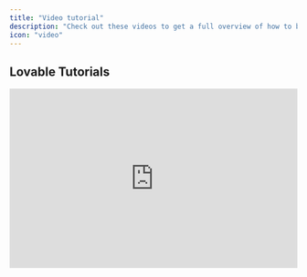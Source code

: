 ```yaml
---
title: "Video tutorial"
description: "Check out these videos to get a full overview of how to build an app with Lovable."
icon: "video"
---
```


## Lovable Tutorials

<AccordionGroup>
  <Accordion title="Build an AI-Powered Calorie Tracking WebApp" defaultOpen={false}>
    <iframe width="100%" height="315" src="https://www.youtube.com/embed/c0zhLzcVJRI?si=6JJk5SHk3VnMroCN" title="YouTube video player" frameborder="0" allow="accelerometer; autoplay; clipboard-write; encrypted-media; gyroscope; picture-in-picture; web-share" referrerpolicy="strict-origin-when-cross-origin" allowfullscreen />

    In this tutorial, we'll walk you through creating an AI-powered calorie tracking app, complete with authentication, a beautiful responsive design, OpenAI integration, and deployment to production.

    <Steps>
      <Step title="Setting Up the Foundation">
        The foundation of any Lovable project is a good prompt. For this app, here’s an example:

        ```
        Create a calorie tracking app with the following features:
        Landing page, dashboard, and a meals page.
        Input fields for meal descriptions or images, with analysis powered by GPT-4.
        Daily progress tracking and integration with Supabase for authentication and database management.
        Beautiful and mobile-responsive UI.
        ```

        Once Lovable generates the UI skeleton:

        * Review the navigation setup and landing page design.

        * Iterate on the prompt to refine the layout and ensure mobile responsiveness.

        <Note>
          Be explicit about starting with the UI. Lovable works best when tasks are broken into clear steps. For instance, outline navigation, page structures, and design themes early in the prompt
        </Note>
      </Step>

      <Step title="Designing the UI">
        Lovable emphasizes a step-by-step approach, akin to constructing a building:

        * Start with **scaffolding**: Plan your app structure (e.g., user experience flow, page layout).

        * Add the **first layer**: Create empty pages with basic design elements.

        * Refine the **details**: Add colors, animations, and mobile responsiveness.

        <Note>
          If you have pre-made designs in [Figma](), you can take screenshots and include them in your Lovable prompt. Providing high-resolution images ensures better results.
        </Note>
      </Step>

      <Step title="Integrate Supabase for Backend and Authentication">
        Once the UI is ready, it’s time to add backend functionality:

        1. Set up a [**Supabase**]() **account** and create a project.

        2. Link it to Lovable by pressing the "Connect Supabase" button.

        3. For data storage, Lovable will generate SQL tables. For instance:

        * A `profiles` table to store user information.

        * A `meals` table linked to users for tracking daily entries.

        <Info>
          Use row-level security (RLS) rules in Supabase to ensure user privacy. Lovable can handle this for you automatically.
        </Info>
      </Step>

      <Step title="Integrating OpenAI for Meal Analysis">
        The magic of this app lies in its AI capabilities. To analyze meals:

        1. Obtain an [OpenAI API key]() from your developer dashboard.

        2. Use [GPT-4]() for analyzing meal descriptions or images.

        3. Ensure API keys are securely stored in Edge functions to prevent unauthorized access.

        **Features to include:**

        * **Analyze meal descriptions**: Estimate nutritional values (calories, protein, carbs, fat).

        * **Image recognition**: Upload a meal photo, and GPT-4 will extract a description and nutritional data.

        <Info>
          *Pro Tips for OpenAI Integration:*

          * Use **function calling** for structured responses, ensuring data is formatted correctly for database insertion.

          * Test the functionality by asking the app to analyze simple meal entries like “2 eggs.”
        </Info>
      </Step>

      <Step title="Implementing Payments with Stripe">
        To monetize the app, add subscription-based payments:

        1. Create a [Stripe]() account and set up a product (e.g., “Standard Plan” for $12/month).

        2. Integrate Stripe with Lovable by adding the API key and product price ID.

        3. Redirect non-paying users to the landing page. Only paying users can access the main app.

        <Info>
          *Additional Tips:*

          * Enable Stripe’s **customer portal** to let users manage subscriptions (e.g., cancel or update payment methods).

          * Test payments in Stripe’s test mode using the provided test credit card details.
        </Info>
      </Step>

      <Step title="Testing and Debugging">
        Errors are a natural part of development, and Lovable simplifies debugging:

        * Use the **"Try to Fix"** button whenever a build error occurs.

        * For backend issues, check Supabase logs for detailed error reports.

        * If deploying to [Netlify](), review deployment logs for any build issues. Share logs with Lovable to get tailored fixes.

        <Info>
          &#x20;If you get stuck, revert to a previous version using Lovable’s "Revert" feature. This saves credits and time.
        </Info>
      </Step>

      <Step title="Deploying Your App">
        Once your app is ready, deploy it with Lovable or Netlify:

        1. Use Lovable’s deploy feature to host the app on a default domain.

        2. For custom domains:

        * Connect your [GitHub repository]() to Netlify.

        * Purchase a domain and configure [DNS settings]() to link it to Netlify.

        <Info>
          Update your app’s metadata (favicon, meta tags, OG image) for better branding and SEO.
        </Info>
      </Step>
    </Steps>
  </Accordion>

  <Accordion title="Build a SaaS Landing Page with Groq API" defaultOpen={false}>
    <iframe width="100%" height="315" src="https://www.youtube.com/embed/S0k8FOmqjog?si=935gSBuflrRbljlF" title="YouTube video player" frameborder="0" allow="accelerometer; autoplay; clipboard-write; encrypted-media; gyroscope; picture-in-picture; web-share" referrerpolicy="strict-origin-when-cross-origin" allowfullscreen />
  </Accordion>

  <Accordion title="Build a Feedback Tool" defaultOpen={false}>
    Lovable empowers users to transform ideas into full-stack applications using natural language, enabling non-technical users to overcome traditional development barriers. The session showcased the platform’s capabilities to iterate quickly and deliver production-ready results.

    <iframe width="100%" height="315" src="https://www.youtube.com/embed/tYDqBMilHkM?si=6eD-0GoQEywncOqQ" title="YouTube video player" frameborder="0" allow="accelerometer; autoplay; clipboard-write; encrypted-media; gyroscope; picture-in-picture; web-share" referrerpolicy="strict-origin-when-cross-origin" allowfullscreen />

    <Steps>
      <Step title="Authentication">
        * Users can sign up, log in, and manage profiles using Supabase integration.

        * Secure user sessions enable tailored experiences.
      </Step>

      <Step title="Feedback Submission and Voting">
        * Users can submit feedback with titles, descriptions, and images.

        * Each feedback entry displays vote counts and supports real-time upvoting.
      </Step>

      <Step title="Admin Dashboard with AI Summaries">
        * Admins can review all feedback, filter by votes, and sort entries.

        * AI-powered summaries identify actionable insights using OpenAI and Supabase Edge Functions.
      </Step>

      <Step title="User Presence Tracking">
        Real-time presence indicators show active users on the platform.
      </Step>

      <Step title="Detailed Feedback Pages with Comments">
        Each feedback entry has a dedicated page for discussions, enabling teams to collaborate and prioritize efficiently.
      </Step>

      <Step title="File Attachments">
        Users can attach images to feedback, stored securely using Supabase’s storage capabilities.
      </Step>
    </Steps>
  </Accordion>

  <Accordion title="Build a Productized Development Agency" defaultOpen={false}>
    <iframe width="100%" height="315" src="https://www.youtube.com/embed/eZsbfEA-_oI?si=ngagWq3q3Km1jY6J" title="YouTube video player" frameborder="0" allow="accelerometer; autoplay; clipboard-write; encrypted-media; gyroscope; picture-in-picture; web-share" referrerpolicy="strict-origin-when-cross-origin" allowfullscreen />

    The goal for this session was to build an app that allows developers, designers, or consultants to offer subscription-based services—a business model inspired by platforms like DesignJoy.

    <Steps>
      <Step title="Authentication and User Management">
        Authentication was the first feature implemented, setting up a robust framework for managing users. The team emphasized the importance of integrating authentication early to prevent issues when scaling the app.

        * Supabase integration for user sign-ups, logins, and profile management.

        * Persistent user sessions to improve app usability.
      </Step>

      <Step title="Stripe Subscription Integration">
        The session demonstrated how to integrate Stripe for subscription management:

        * Enabled users to subscribe to different pricing tiers.

        * Managed subscription status, ensuring only paid users access premium features.
      </Step>

      <Step title="Dashboard and Task Management">
        * User-specific dashboards with task boards and drag-and-drop functionality.

        * Real-time task updates for seamless collaboration.
      </Step>

      <Step title="AI Chatbot">
        The session concluded with the integration of an AI chatbot, illustrating how OpenAI can add dynamic functionality to apps. This feature could be extended to serve as a virtual assistant, concierge, or data query interface.

        * Integrated OpenAI to provide a chatbot capable of responding intelligently to user queries.

        * Built in a single prompt, showcasing Lovable's efficiency.
      </Step>

      <Step title="Iterative Debugging and Refinement">
        The team tackled real-time debugging challenges, offering valuable insights into troubleshooting. Techniques included:

        * Using console logs and error messages to identify issues.

        * Reverting to previous app versions to avoid getting stuck in broken states.

        * Guiding Lovable’s AI with detailed prompts to ensure accurate fixes.
      </Step>
    </Steps>
  </Accordion>

  <Accordion title="Lovable and Make Integration" defaultOpen={false}>
    <iframe width="100%" height="315" src="https://www.youtube.com/embed/IqWfKj4mUIo?si=sIUpyvAuOH9Fu_oe" title="YouTube video player" frameborder="0" allow="accelerometer; autoplay; clipboard-write; encrypted-media; gyroscope; picture-in-picture; web-share" referrerpolicy="strict-origin-when-cross-origin" allowfullscreen />
  </Accordion>

  <Accordion title="Build a Luma Copycat with Supabase & Lovable">
    <iframe width="100%" height="315" src="https://www.youtube.com/embed/-sSOyO0FiPE?si=TCamI0uASRJ2Kh6j" title="YouTube video player" frameborder="0" allow="accelerometer; autoplay; clipboard-write; encrypted-media; gyroscope; picture-in-picture; web-share" referrerpolicy="strict-origin-when-cross-origin" allowfullscreen />
  </Accordion>

  <Accordion title="Build an AI-Enhanced Web App" defaultOpen={false}>
    <iframe width="100%" height="315" src="https://www.youtube.com/embed/gqsZGxuymTk?si=xwjEwFQCa5p8WVLh" title="YouTube video player" frameborder="0" allow="accelerometer; autoplay; clipboard-write; encrypted-media; gyroscope; picture-in-picture; web-share" referrerpolicy="strict-origin-when-cross-origin" allowfullscreen />
  </Accordion>

  <Accordion title="Build a Simple CRM with Resend" defaultOpen={false}>
    <iframe width="100%" height="315" src="https://www.youtube.com/embed/5ZL744_Wxjo?si=qrKlOL_1fAnz7rgc" title="YouTube video player" frameborder="0" allow="accelerometer; autoplay; clipboard-write; encrypted-media; gyroscope; picture-in-picture; web-share" referrerpolicy="strict-origin-when-cross-origin" allowfullscreen />

    In this tutorial, we'll walk through creating a simple yet powerful CRM using Lovable for development, Supabase for data storage, and Resend for email automation. By the end, you'll have a system that collects leads, stores them securely, and allows you to send follow-up emails—all built in less than an hour.

    <Steps>
      <Step title="Setting Up the Contact Form in Lovable">
        The first step is to create a landing page with a contact form where users can submit their details.

        ### Instructions:

        1. Open Lovable and create a new project.

        2. Use the AI assistant to generate a simple landing page by prompting: *"Create a SaaS landing page with a contact form collecting name, email, and message."*

        3. Add form validation to ensure proper data entry.

        At this stage, your landing page should include a form that users can fill out. However, we need to store this data somewhere, which leads us to Supabase.
      </Step>

      <Step title="Connecting Supabase for Data Storage">
        Supabase is an open-source alternative to Firebase, offering a secure and scalable database for your CRM.

        ### Instructions:

        1. Create a **Supabase** account and start a new project.

        2. In Lovable, connect your Supabase project by adding the **API key**.

        3. Create a database table named `contacts` with columns:

           * `id` (UUID, primary key)

           * `name` (text)

           * `email` (text)

           * `message` (text)

           * `created_at` (timestamp)

        4. Modify the contact form to send form data to Supabase upon submission.

        With this setup, user submissions will be stored securely in Supabase, and we can move on to automating email notifications.
      </Step>

      <Step title="Automating Emails with Resend">
        [Resend]() ensures that every new contact receives a confirmation email while allowing us to send follow-up messages later.

        ### Instructions:

        1. Create a **Resend** account.

        2. Verify your domain to improve email deliverability.

        3. Generate an **API key** and integrate it into Lovable.

        4. Modify the submission function to trigger an email confirmation using Resend.
      </Step>

      <Step title="Creating an Admin Dashboard">
        To manage leads efficiently, we need an admin dashboard where authenticated users can view and respond to contacts.

        ### Instructions:

        1. Create an **admin route** in Lovable.

        2. Implement **authentication** with Supabase (email/password login).

        3. Display stored contacts in a **table format** with the following:

           * Contact Name

           * Email

           * Message Preview

           * Date Submitted

        4. Add a **detailed view** panel where clicking on a contact reveals full details.

        Now, only logged-in users can view and manage CRM data.
      </Step>

      <Step title="Sending Personalized Emails from the Admin Dashboard">
        To streamline communication, we'll add the ability to send custom follow-up emails directly from the admin dashboard.

        ### Instructions:

        1. Add a **text field** and predefined templates (e.g., "Thank you for signing up!" or "Follow-up on your request").

        2. Implement a **send button** that triggers an email using Resend.

        3. Log sent emails in Supabase for future reference.

        Once implemented, you can send quick, personalized emails without leaving the CRM.
      </Step>

      <Step title="Adding a Newsletter Subscription Feature">
        A great way to nurture leads is by sending updates via a newsletter. We'll add a subscription form to capture emails.

        ### Instructions:

        1. Add a **newsletter signup form** to the landing page.

        2. Connect the form to **Resend Audiences** to store subscribers.

        3. Set up a simple **broadcast email campaign** to engage subscribers.

        Now, you can send newsletters to all subscribers directly from Resend.
      </Step>

      <Step title="Congratulations 🎉 ">
        You’ve successfully built a simple CRM that collects leads, sends confirmation emails, allows for admin management, and enables direct email outreach—all in under an hour.
      </Step>
    </Steps>
  </Accordion>

  <Accordion title="Build Interactive Elements in Web Development">
    <iframe width="100%" height="315" src="https://www.youtube.com/embed/b-O7Ew0Q2ig?si=UPyQQdnualImIP8j" title="YouTube video player" frameborder="0" allow="accelerometer; autoplay; clipboard-write; encrypted-media; gyroscope; picture-in-picture; web-share" referrerpolicy="strict-origin-when-cross-origin" allowfullscreen />

    Building engaging, interactive web experiences just got easier with Lovable’s latest updates!

    <Steps>
      <Step title="Effortless UI Customization with Visual Edits">
        One of the biggest upgrades to Lovable is the ability to modify UI elements instantly without consuming AI credits. You can now:

        * Edit text directly on your project.

        * Adjust button colors and styles in real-time.

        * Upload and swap images seamlessly.

        * Hover over elements to make quick adjustments.

        <Info>
          Users can now select text, change colors, or swap icons effortlessly without needing AI intervention—allowing for a smoother design iteration process.
        </Info>
      </Step>

      <Step title="Advanced Debugging and API Error Handling">
        Previously, users faced challenges when dealing with third-party API integration errors. Lovable now:

        * Surfaces richer error messages for easier debugging.

        * Eliminates irrelevant popups, improving focus on critical issues.

        * Enables AI-driven error detection for automatic fixes.

        <Info>
          Instead of overwhelming users with generic popups, Lovable now feeds error context directly into its AI, which can decide when an issue needs to be addressed and how to fix it.
        </Info>
      </Step>

      <Step title="Creating Dynamic Backgrounds and Animations">
        Lovable now supports seamless integration of animated and interactive elements using **p5.js** and other libraries.

        #### **Example Project: Travel Agency Website with Interactive Flags**

        A recent live demo showcased how to build a travel agency landing page featuring:

        1. **An animated hero section** with flags dynamically appearing and moving in response to mouse interactions.

        2. **A sticky-scroll section** that changes based on the user’s scroll position.

        3. **Interactive hover effects** where images react to user movements.

        #### **How to Implement Animated Effects**

        To create these effects, users followed this simple process:

        * **Define the desired animation:**

        <Info>
          Make the background interactive with floating elements that move away when hovered over.
        </Info>

        * **Use p5.js to generate effects:**

          * Implement a chromatic smoke pattern.

          * Swap out static images for dynamic flag animations.

        * **Enhance user experience with physics-based interactions:**

          * Make elements move dynamically based on user actions.

        <Info>
          If an animation isn’t working, use Lovable’s chat mode to debug and refine the effect with step-by-step AI guidance.
        </Info>
      </Step>

      <Step title="Importing Custom Elements from External Libraries">
        With [**21st.dev**](), users can now integrate pre-built UI components seamlessly into Lovable projects.

        1. Browse **21st.dev** for a button design.

        2. Copy the AI-generated prompt.

        3. Paste it into Lovable and replace an existing button.

        This approach accelerates design workflows and allows for more polished, visually cohesive interfaces.

        <Info>
          This same method works for importing animation presets from **motion.dev**, making it easier to add high-quality motion effects without custom coding.
        </Info>
      </Step>
    </Steps>
  </Accordion>
</AccordionGroup>

## Build, Brand, and Launch a real micro-SaaS, live!

Learning Spanish has never been this interactive! Imagine an app that not only teaches you Spanish through conversations but also creates real-time voice interactions, dynamic courses, and visually engaging content—powered entirely by AI. This tutorial can help follow step-by-step what Kristian and Harry built:

<AccordionGroup>
  <Accordion title="Step 1: Designing the Core Features" defaultOpen={false}>
    <iframe width="100%" height="315" src="https://www.youtube.com/embed/8QDL9cCIXqU?si=JPHSSBoWO4dXl7vB" title="YouTube video player" frameborder="0" allow="accelerometer; autoplay; clipboard-write; encrypted-media; gyroscope; picture-in-picture; web-share" referrerpolicy="strict-origin-when-cross-origin" allowfullscreen />

    <Steps>
      <Step title="Laying the Foundations">
        Before implementing AI features, we focused on **building a strong foundation** for the app using **Lovable**. This included setting up authentication, structuring the dashboard, and implementing user management.
      </Step>

      <Step title="Authentication System">
        * Integrated **Supabase** for backend authentication.

        * Enabled sign-up/login with email and password.

        * Created a profile system to store user preferences and learning progress.
      </Step>

      <Step title="Dashboard & Navigation">
        * Designed an intuitive sidebar for navigation.

        * Created sections for chat, courses, and user settings.

        * Ensured responsive UI for a seamless experience across devices.
      </Step>

      <Step title="User Profiles & Data Storage">
        * Added a database structure to store user progress.

        * Designed profile management settings where users can adjust learning preferences.
      </Step>
    </Steps>
  </Accordion>

  <Accordion title="Step 2: AI-Powered Learning Features with Replicate" defaultOpen={false}>
    <iframe width="100%" height="315" src="https://www.youtube.com/embed/eSDhk4VkVLE?si=-JhSjxsKIrPACNOK" title="YouTube video player" frameborder="0" allow="accelerometer; autoplay; clipboard-write; encrypted-media; gyroscope; picture-in-picture; web-share" referrerpolicy="strict-origin-when-cross-origin" allowfullscreen />

    <Steps>
      <Step title="AI-Generated Courses">
        To make learning interactive, we implemented an AI-driven course generation system using [OpenAI’s GPT model](). Here's how it works:

        1. Users select a topic (e.g., “Questions to ask at a barbecue”).

        2. Lovable calls an [OpenAI Edge function]() to generate **10 engaging Spanish-language questions**.

        3. Users complete quizzes, track progress, and receive AI feedback on their answers.
      </Step>

      <Step title="Enhancing User Engagement">
        * **Dynamically Generated Questions**: Each quiz is AI-generated, ensuring fresh, unique content every time.

        * **Interactive Feedback**: The AI provides explanations for correct and incorrect answers to improve learning.

        * **Progress Tracking**: Users can save and revisit courses, enhancing retention and practice.
      </Step>

      <Step title="Enhancing Visual Engagement with Replicate">
        To add a visual learning element, we integrated [**Replicate’s Flux Schnell**]() image generation model:

        * **Automated Course Banners**: Every course dynamically generates an image matching the topic.

        * **Visually Immersive Experience**: AI-driven visuals enhance user engagement and retention.

        * **Fast Image Processing**: Using Replicate’s API, images are generated in real time without slowing down the experience.
      </Step>

      <Step title="Real-Time Voice Conversations">
        A major milestone in the app's development was the addition of **real-time Spanish-speaking practice** using [OpenAI’s real-time WebRTC API]() :

        * **Interactive AI Tutor**: Users can speak directly with an AI that dynamically responds in Spanish.

        * **Pronunciation Assistance**: The AI provides real-time corrections and suggestions.

        * **Seamless Conversations**: The natural flow of conversation makes it feel like interacting with a human tutor.
      </Step>
    </Steps>
  </Accordion>

  <Accordion title="Step 3: Branding the App" defaultOpen={false}>
    <iframe width="100%" height="315" src="https://www.youtube.com/embed/fILdgFNqvmU?si=_Xg-XTMTQuBN7bE1" title="YouTube video player" frameborder="0" allow="accelerometer; autoplay; clipboard-write; encrypted-media; gyroscope; picture-in-picture; web-share" referrerpolicy="strict-origin-when-cross-origin" allowfullscreen />

    <Steps>
      <Step title="Establishing the Concept and Audience">
        Before branding, we defined our core goals:

        * **AI-powered chat** for real-time Spanish conversations.

        * **Automated quizzes** for quick practice sessions.

        * **Structured learning** with lesson storage and progress tracking.

        This helped shape our branding choices, ensuring they aligned with the app’s purpose.
      </Step>

      <Step title="Naming & Domain Selection">
        We aimed for a short, memorable name that reflected the **learning journey**. Using AI, we brainstormed and landed on **Ruta** (Spanish for “route” or “path”).

        #### **Process:**

        * **Brainstormed names** using AI for catchy Spanish words.

        * **Tested options** like "Camino" and "Verbo," but "Ruta" stood out.

        * **Checked domain availability** and secured **rutaapp.com** immediately.
      </Step>

      <Step title="Creating a Visual Identity">
        We quickly designed the brand:

        * **Logo**: A **compass-themed** icon sourced from design libraries and edited in Figma.

        * **Font Pairing**: Used a **bold, modern typeface** for the logo and a readable UI font for the app interface.

        * **Color Palette**: A **Tailwind CSS blue** scheme to symbolize travel and discovery.

        * **Styling Inspiration**: Experimented with **neo-brutalism**, tweaking contrast, shadows, and borders to create a visually engaging UI.
      </Step>

      <Step title="Building a Cohesive User Experience">
        Using Lovable, we ensured **visual consistency** across the app:

        * **Landing Page**: AI-generated with a dynamic, engaging hero section.

        * **Dashboard & Course Pages**: Styled to match the brand’s identity.

        * **Iterative Styling**: Applied **neo-brutalist** elements to test different design styles.

        * **User Flow Testing**: Ensured seamless navigation from signup to real-time chat.
      </Step>
    </Steps>
  </Accordion>

  <Accordion title="Step 4: Final Tweaks, Big Bets & Live Launch">
    <iframe width="100%" height="315" src="https://www.youtube.com/embed/12013xnxYzM?si=4qOqTgcgO_IY_G1P" title="YouTube video player" frameborder="0" allow="accelerometer; autoplay; clipboard-write; encrypted-media; gyroscope; picture-in-picture; web-share" referrerpolicy="strict-origin-when-cross-origin" allowfullscreen />
  </Accordion>
</AccordionGroup>

## Community Tutorials

<AccordionGroup>
  <Accordion title="Build a Car Prompt Engineering Agent" defaultOpen={false}>
    <iframe width="100%" height="315" src="https://www.youtube.com/embed/Zv7N0SxfpRM?si=Ro0Eg---h0rBz-HY" title="YouTube video player" frameborder="0" allow="accelerometer; autoplay; clipboard-write; encrypted-media; gyroscope; picture-in-picture; web-share" referrerpolicy="strict-origin-when-cross-origin" allowfullscreen />
  </Accordion>

  <Accordion title="Build a SaaS Landing Page" defaultOpen={false}>
    <iframe width="100%" height="315" src="https://www.youtube.com/embed/4qt9nlamiIQ?si=Xc0EUD6iyCwPFMay" title="YouTube video player" frameborder="0" allow="accelerometer; autoplay; clipboard-write; encrypted-media; gyroscope; picture-in-picture; web-share" referrerpolicy="strict-origin-when-cross-origin" allowfullscreen />
  </Accordion>

  <Accordion title="Build an AI Coding Agent with Supabase & Stripe" defaultOpen={false}>
    <iframe width="100%" height="315" src="https://www.youtube.com/embed/9z54zkmK-to?si=COVYmfEhrkkcog6O" title="YouTube video player" frameborder="0" allow="accelerometer; autoplay; clipboard-write; encrypted-media; gyroscope; picture-in-picture; web-share" referrerpolicy="strict-origin-when-cross-origin" allowfullscreen />
  </Accordion>

  <Accordion title="Build a Chat-Based Interface" defaultOpen={false}>
    <iframe width="100%" height="315" src="https://www.youtube.com/embed/zrArB5tj3kY?si=vArHxa-gh10ncZww" title="YouTube video player" frameborder="0" allow="accelerometer; autoplay; clipboard-write; encrypted-media; gyroscope; picture-in-picture; web-share" referrerpolicy="strict-origin-when-cross-origin" allowfullscreen />
  </Accordion>

  <Accordion title="Build a Course Platform" defaultOpen={false}>
    <iframe width="100%" height="315" src="https://www.youtube.com/embed/UcgKlpu49Ys?si=fCaxC1gB-wkC_AOh" title="YouTube video player" frameborder="0" allow="accelerometer; autoplay; clipboard-write; encrypted-media; gyroscope; picture-in-picture; web-share" referrerpolicy="strict-origin-when-cross-origin" allowfullscreen />
  </Accordion>

  <Accordion title="Build SaaS Startup with Supabase" defaultOpen={false}>
    <iframe width="100%" height="315" src="https://www.youtube.com/embed/mJwPvyc4-rk?si=SUWZG6C1dLpV9StO" title="YouTube video player" frameborder="0" allow="accelerometer; autoplay; clipboard-write; encrypted-media; gyroscope; picture-in-picture; web-share" referrerpolicy="strict-origin-when-cross-origin" allowfullscreen />
  </Accordion>

  <Accordion title="Build an AI-powered Web Application with OpenAI API" defaultOpen={false}>
    <iframe width="100%" height="315" src="https://www.youtube.com/embed/jUwXTviRhhM?si=VzpmIP8SVSWufOKH" title="YouTube video player" frameborder="0" allow="accelerometer; autoplay; clipboard-write; encrypted-media; gyroscope; picture-in-picture; web-share" referrerpolicy="strict-origin-when-cross-origin" allowfullscreen />
  </Accordion>

  <Accordion title="Build a Marketing Landing Page" defaultOpen={false}>
    <iframe width="100%" height="315" src="https://www.youtube.com/embed/tR4d8Mz5Bgk?si=Sofq45DrmrqCG1ja" title="YouTube video player" frameborder="0" allow="accelerometer; autoplay; clipboard-write; encrypted-media; gyroscope; picture-in-picture; web-share" referrerpolicy="strict-origin-when-cross-origin" allowfullscreen />
  </Accordion>

  <Accordion title="Build a Todo List App" defaultOpen={false}>
    <iframe width="100%" height="315" src="https://www.youtube.com/embed/AmPuBwjT5iU?si=3VZ1_Qg5peqF1S7R" title="YouTube video player" frameborder="0" allow="accelerometer; autoplay; clipboard-write; encrypted-media; gyroscope; picture-in-picture; web-share" referrerpolicy="strict-origin-when-cross-origin" allowfullscreen />
  </Accordion>

  <Accordion title="Build AI Agents" defaultOpen={false}>
    <iframe width="100%" height="315" src="https://www.youtube.com/embed/sgnBMD8jGWU?si=eRtlvDDwGfEa_-J1" title="YouTube video player" frameborder="0" allow="accelerometer; autoplay; clipboard-write; encrypted-media; gyroscope; picture-in-picture; web-share" referrerpolicy="strict-origin-when-cross-origin" allowfullscreen />
  </Accordion>

  <Accordion title="Build a Recipe Tracking App" defaultOpen={false}>
    <iframe width="100%" height="315" src="https://www.youtube.com/embed/yH3DyG7jqRo?si=bV9BQkcTqN9KUDqT" title="YouTube video player" frameborder="0" allow="accelerometer; autoplay; clipboard-write; encrypted-media; gyroscope; picture-in-picture; web-share" referrerpolicy="strict-origin-when-cross-origin" allowfullscreen />

    <iframe width="100%" height="315" src="https://www.youtube.com/embed/W54pjYSSTo0?si=NjeR7dRxbLbiqEPe" title="YouTube video player" frameborder="0" allow="accelerometer; autoplay; clipboard-write; encrypted-media; gyroscope; picture-in-picture; web-share" referrerpolicy="strict-origin-when-cross-origin" allowfullscreen />
  </Accordion>

  <Accordion title="Build a Fullstack Social Networking App" defaultOpen={false}>
    <iframe width="100%" height="315" src="https://www.youtube.com/embed/1qXwGCIh9Q8?si=r3nNUUJzgL3Cf986" title="YouTube video player" frameborder="0" allow="accelerometer; autoplay; clipboard-write; encrypted-media; gyroscope; picture-in-picture; web-share" referrerpolicy="strict-origin-when-cross-origin" allowfullscreen />
  </Accordion>

  <Accordion title="Build Text-to-Web App Platform" defaultOpen={false}>
    <iframe width="100%" height="315" src="https://www.youtube.com/embed/cwdPcbWwb2s?si=OY_JIaSdQjDCpUar" title="YouTube video player" frameborder="0" allow="accelerometer; autoplay; clipboard-write; encrypted-media; gyroscope; picture-in-picture; web-share" referrerpolicy="strict-origin-when-cross-origin" allowfullscreen />
  </Accordion>

  <Accordion title="Build an AI-powered Note Taker" defaultOpen={false}>
    <iframe width="100%" height="315" src="https://www.youtube.com/embed/6VejFu1nEYs?si=VZzUyJ3ABSQPvGeW" title="YouTube video player" frameborder="0" allow="accelerometer; autoplay; clipboard-write; encrypted-media; gyroscope; picture-in-picture; web-share" referrerpolicy="strict-origin-when-cross-origin" allowfullscreen />
  </Accordion>

  <Accordion title="Build a Wealth Tracker App" defaultOpen={false}>
    <iframe width="100%" height="315" src="https://www.youtube.com/embed/2MYwWu4u_ZM?si=nTtL39uf8tKuHZVT" title="YouTube video player" frameborder="0" allow="accelerometer; autoplay; clipboard-write; encrypted-media; gyroscope; picture-in-picture; web-share" referrerpolicy="strict-origin-when-cross-origin" allowfullscreen />
  </Accordion>

  <Accordion title="Build an SEO Lead Generation Website" defaultOpen={false}>
    <iframe width="100%" height="315" src="https://www.youtube.com/embed/NC9hVmKNnk0?si=U7JaiQ5EJo3ysh_x" title="YouTube video player" frameborder="0" allow="accelerometer; autoplay; clipboard-write; encrypted-media; gyroscope; picture-in-picture; web-share" referrerpolicy="strict-origin-when-cross-origin" allowfullscreen />
  </Accordion>

  <Accordion title="Build a Hiring Platform with Advanced Troubleshooting and Cursor" defaultOpen={false}>
    <iframe width="100%" height="315" src="https://www.youtube.com/embed/z8R7uWeSAbg?si=QSeApl8WSrLq59Y1" title="YouTube video player" frameborder="0" allow="accelerometer; autoplay; clipboard-write; encrypted-media; gyroscope; picture-in-picture; web-share" referrerpolicy="strict-origin-when-cross-origin" allowfullscreen />

    <Steps>
      <Step title="Start with Inspiration">
        Every project starts with a clear vision. For this MVP, the client wanted an **AI-powered dashboard**.

        To kickstart the design process:

        * Took a screenshot of a relevant landing page.

        * Asked [**ChatGPT**]() to describe the design in detail—layout, sections, colors, and typography.

        * Used this breakdown as the **foundation for building in Lovable**

        <Info>
          *Describe this landing page in detail, including layout, sections, colors, and typography.*
        </Info>
      </Step>

      <Step title="Build the Core with Lovable">
        Once the blueprint was ready, Lovable handled the **entire foundation of the app**.
      </Step>

      <Step title="GitHub Integration">
        Lovable **automatically creates a** [**GitHub repository**]() for your project, syncing updates effortlessly. **Workflow:**

        <Steps>
          <Step title="Generate a repo in Lovable." />

          <Step title="Transfer it to your GitHub account." />

          <Step title="Clone it into Cursor for advanced coding." />
        </Steps>

        This keeps everything organized and **developer-friendly** when custom logic is required.
      </Step>

      <Step title="Supabase for Authentication & Database">
        With Supabase integration, setting up the backend was a breeze.

        * **Added authentication** for user signups/logins.

        * **Set up a database** to manage profiles and app data.

        * **Connected APIs** without writing redundant boilerplate code.

        <Info>
          *Add Supabase authentication to the app, allowing users to sign up and log in using their email.*
        </Info>
      </Step>

      <Step title="Email Automation with Resend">
        To ensure smooth communication, Lovable’s [**Resend integration**]() handled transactional emails.

        * **Welcome emails** for new users.

        * **Action-triggered notifications** within the app.

        <Info>
          *Set up an email workflow using Resend that sends a welcome email to users upon signup and a notification when they complete an action.*
        </Info>
      </Step>

      <Step title="Chat with Your Codebase">
        Lovable’s built-in **chat feature** makes managing large projects effortless.

        You can:&#x20;

        * Ask which features from the PRD are completed.&#x20;

        * Quickly reference task breakdowns.&#x20;

        * Get a high-level project overview instantly.

        <Info>
          *Based on the PRD and task breakdown, list all completed features and highlight pending tasks.*
        </Info>

        This feature **saves hours** by keeping teams aligned on progress.
      </Step>

      <Step title="OpenAI for AI-Powered Features">
        The app needed AI-driven data summarization.

        * **Lovable’s** [**OpenAI integration**]() made API setup seamless.&#x20;

        * AI functionality was up and running in **minutes**.

        <Info>
          *Integrate OpenAI APIs to summarize user data input and display the results on the dashboard.*
        </Info>
      </Step>

      <Step title="AI Image Generation with Replicate">
        For AI-powered visuals, **Replicate integration** allowed users to generate images dynamically.

        * Enabled **custom AI-generated visuals** inside the app.

        * Required minimal configuration.

        <Info>
          *Add Replicate integration to generate AI-powered images based on user inputs.*
        </Info>
      </Step>

      <Step title="Payments with Stripe">
        Handling **subscriptions and transactions** was effortless with Stripe integration.

        * **Set up payment workflows** for different plans.

        * **Tested transactions** for reliability.

        * **Synced Stripe dashboards** for client visibility.

        <Info>
          *Integrate Stripe into the app to allow subscription payments, including a dashboard for users to manage their plans*.
        </Info>
      </Step>

      <Step title="From Lovable to Cursor for Finalization">
        Once the app was functional, it was **synced to GitHub and imported into** [**Cursor**]() for:&#x20;

        * **UI refinements**

        * **Advanced backend logic**

        * **Final debugging & optimisations**

        Cursor provided a **developer-friendly environment** to polish the project before deployment.
      </Step>
    </Steps>

    This streamlined workflow—**ChatGPT for planning, Lovable for building, and Cursor for refining**—significantly **reduces MVP development time**.
  </Accordion>

  <Accordion title="Build an MVP with Lovable" defaultOpen={false}>
    <iframe width="100%" height="315" src="https://www.youtube.com/embed/cAkJ6VZEqm8?si=K47KMSf9Mrv9GyhO" title="YouTube video player" frameborder="0" allow="accelerometer; autoplay; clipboard-write; encrypted-media; gyroscope; picture-in-picture; web-share" referrerpolicy="strict-origin-when-cross-origin" allowfullscreen />
  </Accordion>

  <Accordion title="Build a Business Offer Comparison Tool" defaultOpen={false}>
    <iframe width="100%" height="315" src="https://www.youtube.com/embed/FMq4CRNBlw0?si=FIFYhy7gxbax3G1A" title="YouTube video player" frameborder="0" allow="accelerometer; autoplay; clipboard-write; encrypted-media; gyroscope; picture-in-picture; web-share" referrerpolicy="strict-origin-when-cross-origin" allowfullscreen />
  </Accordion>

  <Accordion title="Build a Website Connected to Airtable" defaultOpen={false}>
    <iframe width="100%" height="315" src="https://www.youtube.com/embed/QfPfroKsJLI?si=zEwjvtfZ5CVIIN5e" title="YouTube video player" frameborder="0" allow="accelerometer; autoplay; clipboard-write; encrypted-media; gyroscope; picture-in-picture; web-share" referrerpolicy="strict-origin-when-cross-origin" allowfullscreen />
  </Accordion>

  <Accordion title="Build a Responsive Search Bar" defaultOpen={false}>
    <iframe width="100%" height="315" src="https://www.youtube.com/embed/gQbwjvUrnA8?si=I-Lm-IGIrotzxKH7" title="YouTube video player" frameborder="0" allow="accelerometer; autoplay; clipboard-write; encrypted-media; gyroscope; picture-in-picture; web-share" referrerpolicy="strict-origin-when-cross-origin" allowfullscreen />
  </Accordion>

  <Accordion title="Build a Personalized Healthcare Management for Individuals and Families">
    <iframe width="100%" height="315" src="https://www.youtube.com/embed/WM7PvU2r84c?si=0O7NP6ByZ5PvNgOk" title="YouTube video player" frameborder="0" allow="accelerometer; autoplay; clipboard-write; encrypted-media; gyroscope; picture-in-picture; web-share" referrerpolicy="strict-origin-when-cross-origin" allowfullscreen />
  </Accordion>

  <Accordion title="Build a Pet Shop App">
    <iframe width="100%" height="315" src="https://www.youtube.com/embed/Sqn4aZTw1cA?si=55F7pn8rZgGMLk1B" title="YouTube video player" frameborder="0" allow="accelerometer; autoplay; clipboard-write; encrypted-media; gyroscope; picture-in-picture; web-share" referrerpolicy="strict-origin-when-cross-origin" allowfullscreen />
  </Accordion>

  <Accordion title="Build an Intelligent Photo Organizer">
    <iframe width="100%" height="315" src="https://www.youtube.com/embed/QA4ZX5FUQAg?si=8A-us5o5rebbRCYc" title="YouTube video player" frameborder="0" allow="accelerometer; autoplay; clipboard-write; encrypted-media; gyroscope; picture-in-picture; web-share" referrerpolicy="strict-origin-when-cross-origin" allowfullscreen />
  </Accordion>

  <Accordion title="Build a Personal Website">
    <iframe width="100%" height="315" src="https://www.youtube.com/embed/sr2vJmZBZ4o?si=KluqHg-WwBBEn_Ve" title="YouTube video player" frameborder="0" allow="accelerometer; autoplay; clipboard-write; encrypted-media; gyroscope; picture-in-picture; web-share" referrerpolicy="strict-origin-when-cross-origin" allowfullscreen />
  </Accordion>

  <Accordion title="Build a Youtube Clone">
    <iframe width="100%" height="315" src="https://www.youtube.com/embed/CfwNxDEXe6I?si=8L3hkLNPaCbcTYHH" title="YouTube video player" frameborder="0" allow="accelerometer; autoplay; clipboard-write; encrypted-media; gyroscope; picture-in-picture; web-share" referrerpolicy="strict-origin-when-cross-origin" allowfullscreen />
  </Accordion>

  <Accordion title="Build an AI Automation Tool with Zapier & Lovable">
    <iframe width="100%" height="315" src="https://www.youtube.com/embed/ELub71s-_HE?si=EjhI7zU4yJQc68EK" title="YouTube video player" frameborder="0" allow="accelerometer; autoplay; clipboard-write; encrypted-media; gyroscope; picture-in-picture; web-share" referrerpolicy="strict-origin-when-cross-origin" allowfullscreen />
  </Accordion>

  <Accordion title="Build a Trickle AI Review Copycat" defaultOpen={false}>
    <iframe width="100%" height="315" src="https://www.youtube.com/embed/deMBEcGVdaM?si=RqhD56qO3fgyN2Az" title="YouTube video player" frameborder="0" allow="accelerometer; autoplay; clipboard-write; encrypted-media; gyroscope; picture-in-picture; web-share" referrerpolicy="strict-origin-when-cross-origin" allowfullscreen />
  </Accordion>

  <Accordion title="Build a Trello Clone" defaultOpen={false}>
    <iframe width="100%" height="315" src="https://www.youtube.com/embed/xaUxWOJ6hlk?si=1eGd0PEjZGVjkX_U" title="YouTube video player" frameborder="0" allow="accelerometer; autoplay; clipboard-write; encrypted-media; gyroscope; picture-in-picture; web-share" referrerpolicy="strict-origin-when-cross-origin" allowfullscreen />
  </Accordion>

  <Accordion title="Build a Student Discovery Platform" defaultOpen={false}>
    <iframe width="100%" height="315" src="https://www.youtube.com/embed/BOpX2VYNofA?si=AJFhbN-G11Uo_1IS" title="YouTube video player" frameborder="0" allow="accelerometer; autoplay; clipboard-write; encrypted-media; gyroscope; picture-in-picture; web-share" referrerpolicy="strict-origin-when-cross-origin" allowfullscreen />
  </Accordion>

  <Accordion title="Build an AI Book Generator" defaultOpen={false}>
    <iframe width="100%" height="315" src="https://www.youtube.com/embed/g9BsVrgmI94?si=nCHFeV_YxJTWeMow" title="YouTube video player" frameborder="0" allow="accelerometer; autoplay; clipboard-write; encrypted-media; gyroscope; picture-in-picture; web-share" referrerpolicy="strict-origin-when-cross-origin" allowfullscreen />
  </Accordion>

  <Accordion title="Build a PDF Editor" defaultOpen={false}>
    <iframe width="100%" height="315" src="https://www.youtube.com/embed/14tmJE_yXZE?si=mez6_56iawz-JVJu" title="YouTube video player" frameborder="0" allow="accelerometer; autoplay; clipboard-write; encrypted-media; gyroscope; picture-in-picture; web-share" referrerpolicy="strict-origin-when-cross-origin" allowfullscreen />
  </Accordion>

  <Accordion title="Build a Cryptocurrency Dashboard" defaultOpen={false}>
    <iframe width="100%" height="315" src="https://www.youtube.com/embed/QZi9JvIKgJE?si=Pmjf5RVywZ28ErUC" title="YouTube video player" frameborder="0" allow="accelerometer; autoplay; clipboard-write; encrypted-media; gyroscope; picture-in-picture; web-share" referrerpolicy="strict-origin-when-cross-origin" allowfullscreen />
  </Accordion>

  <Accordion title="Build a Shopify Scrapping Tool with Firecrawl" defaultOpen={false}>
    <iframe width="100%" height="315" src="https://www.youtube.com/embed/180e-dK6ipo?si=pkeR_9H2M8CZEM3S" title="YouTube video player" frameborder="0" allow="accelerometer; autoplay; clipboard-write; encrypted-media; gyroscope; picture-in-picture; web-share" referrerpolicy="strict-origin-when-cross-origin" allowfullscreen />
  </Accordion>
</AccordionGroup>

## Comparison to other tools

<AccordionGroup>
  <Accordion title="AI Coding tools" defaultOpen={false}>
    <iframe width="100%" height="315" src="https://www.youtube.com/embed/FebnrrX8zyY?si=BN_uGD04Y17DzGze" title="YouTube video player" frameborder="0" allow="accelerometer; autoplay; clipboard-write; encrypted-media; gyroscope; picture-in-picture; web-share" referrerpolicy="strict-origin-when-cross-origin" allowfullscreen />
  </Accordion>

  <Accordion title="Bolt vs Lovable" defaultOpen={false}>
    <iframe width="100%" height="315" src="https://www.youtube.com/embed/3eDrAHjSqXo?si=dSWUdVYdlO4Zc3X3" title="YouTube video player" frameborder="0" allow="accelerometer; autoplay; clipboard-write; encrypted-media; gyroscope; picture-in-picture; web-share" referrerpolicy="strict-origin-when-cross-origin" allowfullscreen />

    <iframe width="100%" height="315" src="https://www.youtube.com/embed/vN4hN3aD4l0?si=gNEYbrXQibveArHA" title="YouTube video player" frameborder="0" allow="accelerometer; autoplay; clipboard-write; encrypted-media; gyroscope; picture-in-picture; web-share" referrerpolicy="strict-origin-when-cross-origin" allowfullscreen />

    <iframe width="100%" height="315" src="https://www.youtube.com/embed/yHDvCGNjIqk?si=0CPxdwx9SXqNVc2a" title="YouTube video player" frameborder="0" allow="accelerometer; autoplay; clipboard-write; encrypted-media; gyroscope; picture-in-picture; web-share" referrerpolicy="strict-origin-when-cross-origin" allowfullscreen />
  </Accordion>

  <Accordion title="Databutton vs Lovable" defaultOpen={false}>
    <iframe width="100%" height="315" src="https://www.youtube.com/embed/FebnrrX8zyY?si=BN_uGD04Y17DzGze" title="YouTube video player" frameborder="0" allow="accelerometer; autoplay; clipboard-write; encrypted-media; gyroscope; picture-in-picture; web-share" referrerpolicy="strict-origin-when-cross-origin" allowfullscreen />

    <iframe width="100%" height="315" src="https://www.youtube.com/embed/8QDL9cCIXqU?si=JPHSSBoWO4dXl7vB" title="YouTube video player" frameborder="0" allow="accelerometer; autoplay; clipboard-write; encrypted-media; gyroscope; picture-in-picture; web-share" referrerpolicy="strict-origin-when-cross-origin" allowfullscreen />
  </Accordion>

  <Accordion title="Figma vs Lovable" defaultOpen={false}>
    <iframe width="100%" height="315" src="https://www.youtube.com/embed/m85yY0q8tu4?si=Zatwngy3JSYluyR-" title="YouTube video player" frameborder="0" allow="accelerometer; autoplay; clipboard-write; encrypted-media; gyroscope; picture-in-picture; web-share" referrerpolicy="strict-origin-when-cross-origin" allowfullscreen />

    <iframe width="100%" height="315" src="https://www.youtube.com/embed/eG8Ob9JVIeE?si=IjlUr8YH3xjYNUVU" title="YouTube video player" frameborder="0" allow="accelerometer; autoplay; clipboard-write; encrypted-media; gyroscope; picture-in-picture; web-share" referrerpolicy="strict-origin-when-cross-origin" allowfullscreen />
  </Accordion>
</AccordionGroup>
